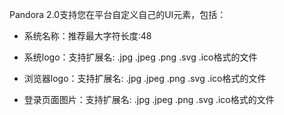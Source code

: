 Pandora 2.0支持您在平台自定义自己的UI元素，包括：

* 系统名称：推荐最大字符长度:48

* 系统logo：支持扩展名: .jpg .jpeg .png .svg .ico格式的文件

* 浏览器logo：支持扩展名: .jpg .jpeg .png .svg .ico格式的文件

* 登录页面图片：支持扩展名: .jpg .jpeg .png .svg .ico格式的文件
